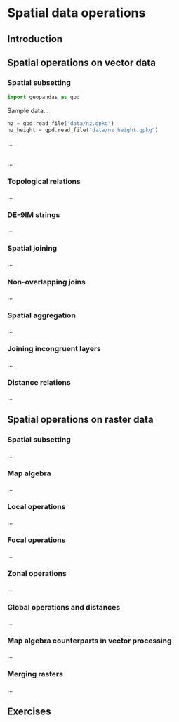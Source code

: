 # Spatial data operations {#spatial-operations}

## Introduction

## Spatial operations on vector data {#spatial-vec}

### Spatial subsetting

```python
import geopandas as gpd
```

Sample data...

```python
nz = gpd.read_file("data/nz.gpkg")
nz_height = gpd.read_file("data/nz_height.gpkg")
```

...

```python

```

...



### Topological relations

...

### DE-9IM strings

...

### Spatial joining

...

### Non-overlapping joins

...

### Spatial aggregation

...

### Joining incongruent layers

...

### Distance relations

...

## Spatial operations on raster data {#spatial-ras}

### Spatial subsetting

...

### Map algebra

...

### Local operations

...

### Focal operations

...

### Zonal operations

...

### Global operations and distances

...

### Map algebra counterparts in vector processing

...

### Merging rasters

...

## Exercises